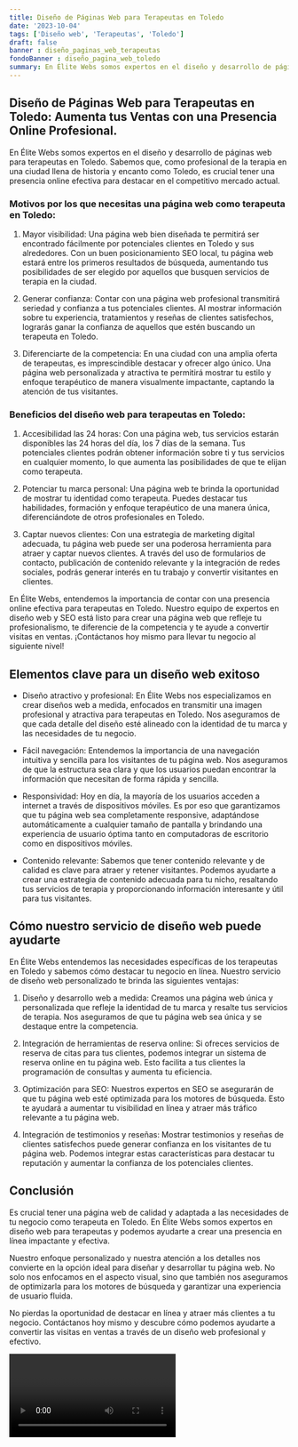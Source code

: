 ```yaml
---
title: Diseño de Páginas Web para Terapeutas en Toledo
date: '2023-10-04'
tags: ['Diseño web', 'Terapeutas', 'Toledo']
draft: false
banner : diseño_paginas_web_terapeutas
fondoBanner : diseño_pagina_web_toledo
summary: En Élite Webs somos expertos en el diseño y desarrollo de páginas web para terapeutas en Toledo. Sabemos que, como profesional de la terapia en una ciudad llena de historia y encanto como Toledo, es crucial tener una presencia online efectiva para destacar en el competitivo mercado actual.
---
```


## Diseño de Páginas Web para Terapeutas en Toledo: Aumenta tus Ventas con una Presencia Online Profesional.

En Élite Webs somos expertos en el diseño y desarrollo de páginas web para terapeutas en Toledo. Sabemos que, como profesional de la terapia en una ciudad llena de historia y encanto como Toledo, es crucial tener una presencia online efectiva para destacar en el competitivo mercado actual.

### Motivos por los que necesitas una página web como terapeuta en Toledo:

1. Mayor visibilidad: Una página web bien diseñada te permitirá ser encontrado fácilmente por potenciales clientes en Toledo y sus alrededores. Con un buen posicionamiento SEO local, tu página web estará entre los primeros resultados de búsqueda, aumentando tus posibilidades de ser elegido por aquellos que busquen servicios de terapia en la ciudad.

2. Generar confianza: Contar con una página web profesional transmitirá seriedad y confianza a tus potenciales clientes. Al mostrar información sobre tu experiencia, tratamientos y reseñas de clientes satisfechos, lograrás ganar la confianza de aquellos que estén buscando un terapeuta en Toledo.

3. Diferenciarte de la competencia: En una ciudad con una amplia oferta de terapeutas, es imprescindible destacar y ofrecer algo único. Una página web personalizada y atractiva te permitirá mostrar tu estilo y enfoque terapéutico de manera visualmente impactante, captando la atención de tus visitantes.

### Beneficios del diseño web para terapeutas en Toledo:

1. Accesibilidad las 24 horas: Con una página web, tus servicios estarán disponibles las 24 horas del día, los 7 días de la semana. Tus potenciales clientes podrán obtener información sobre ti y tus servicios en cualquier momento, lo que aumenta las posibilidades de que te elijan como terapeuta.

2. Potenciar tu marca personal: Una página web te brinda la oportunidad de mostrar tu identidad como terapeuta. Puedes destacar tus habilidades, formación y enfoque terapéutico de una manera única, diferenciándote de otros profesionales en Toledo.

3. Captar nuevos clientes: Con una estrategia de marketing digital adecuada, tu página web puede ser una poderosa herramienta para atraer y captar nuevos clientes. A través del uso de formularios de contacto, publicación de contenido relevante y la integración de redes sociales, podrás generar interés en tu trabajo y convertir visitantes en clientes.

En Élite Webs, entendemos la importancia de contar con una presencia online efectiva para terapeutas en Toledo. Nuestro equipo de expertos en diseño web y SEO está listo para crear una página web que refleje tu profesionalismo, te diferencie de la competencia y te ayude a convertir visitas en ventas. ¡Contáctanos hoy mismo para llevar tu negocio al siguiente nivel!

<GifSeo />

<Cta />

## Elementos clave para un diseño web exitoso

- Diseño atractivo y profesional: En Élite Webs nos especializamos en crear diseños web a medida, enfocados en transmitir una imagen profesional y atractiva para terapeutas en Toledo. Nos aseguramos de que cada detalle del diseño esté alineado con la identidad de tu marca y las necesidades de tu negocio.

- Fácil navegación: Entendemos la importancia de una navegación intuitiva y sencilla para los visitantes de tu página web. Nos aseguramos de que la estructura sea clara y que los usuarios puedan encontrar la información que necesitan de forma rápida y sencilla.

- Responsividad: Hoy en día, la mayoría de los usuarios acceden a internet a través de dispositivos móviles. Es por eso que garantizamos que tu página web sea completamente responsive, adaptándose automáticamente a cualquier tamaño de pantalla y brindando una experiencia de usuario óptima tanto en computadoras de escritorio como en dispositivos móviles.

- Contenido relevante: Sabemos que tener contenido relevante y de calidad es clave para atraer y retener visitantes. Podemos ayudarte a crear una estrategia de contenido adecuada para tu nicho, resaltando tus servicios de terapia y proporcionando información interesante y útil para tus visitantes.

## Cómo nuestro servicio de diseño web puede ayudarte

En Élite Webs entendemos las necesidades específicas de los terapeutas en Toledo y sabemos cómo destacar tu negocio en línea. Nuestro servicio de diseño web personalizado te brinda las siguientes ventajas:

1. Diseño y desarrollo web a medida: Creamos una página web única y personalizada que refleje la identidad de tu marca y resalte tus servicios de terapia. Nos aseguramos de que tu página web sea única y se destaque entre la competencia.

2. Integración de herramientas de reserva online: Si ofreces servicios de reserva de citas para tus clientes, podemos integrar un sistema de reserva online en tu página web. Esto facilita a tus clientes la programación de consultas y aumenta tu eficiencia.

3. Optimización para SEO: Nuestros expertos en SEO se asegurarán de que tu página web esté optimizada para los motores de búsqueda. Esto te ayudará a aumentar tu visibilidad en línea y atraer más tráfico relevante a tu página web.

4. Integración de testimonios y reseñas: Mostrar testimonios y reseñas de clientes satisfechos puede generar confianza en los visitantes de tu página web. Podemos integrar estas características para destacar tu reputación y aumentar la confianza de los potenciales clientes.

## Conclusión

Es crucial tener una página web de calidad y adaptada a las necesidades de tu negocio como terapeuta en Toledo. En Élite Webs somos expertos en diseño web para terapeutas y podemos ayudarte a crear una presencia en línea impactante y efectiva.

Nuestro enfoque personalizado y nuestra atención a los detalles nos convierte en la opción ideal para diseñar y desarrollar tu página web. No solo nos enfocamos en el aspecto visual, sino que también nos aseguramos de optimizarla para los motores de búsqueda y garantizar una experiencia de usuario fluida.

No pierdas la oportunidad de destacar en línea y atraer más clientes a tu negocio. Contáctanos hoy mismo y descubre cómo podemos ayudarte a convertir las visitas en ventas a través de un diseño web profesional y efectivo.

<Video />

<CtaBot job='Terapeutas' city='Toledo'/>

<Gmaps query='Toledo+españa+maps' />